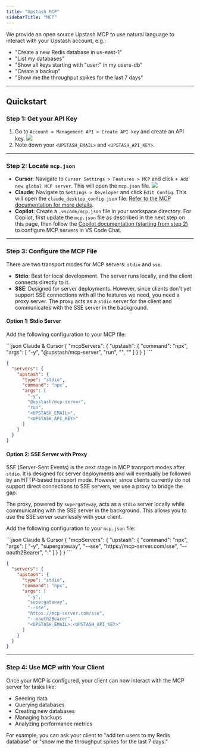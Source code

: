```yaml
---
title: "Upstash MCP"
sidebarTitle: "MCP"
---
```


We provide an open source Upstash MCP to use natural language to interact with your Upstash account, e.g.:

- "Create a new Redis database in us-east-1"
- "List my databases"
- "Show all keys starting with "user:" in my users-db"
- "Create a backup"
- "Show me the throughput spikes for the last 7 days"

---

## Quickstart

### Step 1: Get your API Key

1. Go to `Account > Management API > Create API key` and create an API key.
   <img src="/img/mcp/create-upstash-api-key.png" />
2. Note down your `<UPSTASH_EMAIL>` and `<UPSTASH_API_KEY>`.

---

### Step 2: Locate `mcp.json`

- **Cursor**: Navigate to `Cursor Settings > Features > MCP` and click `+ Add new global MCP server`. This will open the `mcp.json` file.
  <img src="/img/mcp/cursor-mcp-settings.png" />
- **Claude**: Navigate to `Settings > Developer` and click `Edit Config`. This will open the `claude_desktop_config.json` file. [Refer to the MCP documentation for more details](https://modelcontextprotocol.io/quickstart/user).
- **Copilot**: Create a `.vscode/mcp.json` file in your workspace directory. For Copilot, first update the `mcp.json` file as described in the next step on this page, then follow the [Copilot documentation (starting from step 2)](https://docs.github.com/en/copilot/customizing-copilot/extending-copilot-chat-with-mcp#configuring-mcp-servers-in-visual-studio-code) to configure MCP servers in VS Code Chat.

---

### Step 3: Configure the MCP File

There are two transport modes for MCP servers: `stdio` and `sse`. 

- **Stdio**: Best for local development. The server runs locally, and the client connects directly to it.
- **SSE**: Designed for server deployments. However, since clients don't yet support SSE connections with all the features we need, you need a proxy server. The proxy acts as a `stdio` server for the client and communicates with the SSE server in the background.

#### Option 1: Stdio Server

Add the following configuration to your MCP file:

<CodeGroup>
```json Claude & Cursor
{
  "mcpServers": {
    "upstash": {
      "command": "npx",
      "args": [
        "-y",
        "@upstash/mcp-server",
        "run",
        "<UPSTASH_EMAIL>",
        "<UPSTASH_API_KEY>"
      ]
    }
  }
}
```

```json Copilot
{
  "servers": {
    "upstash": {
      "type": "stdio",
      "command": "npx",
      "args": [
        "-y",
        "@upstash/mcp-server",
        "run",
        "<UPSTASH_EMAIL>",
        "<UPSTASH_API_KEY>"
      ]
    }
  }
}
```
</CodeGroup>

#### Option 2: SSE Server with Proxy

SSE (Server-Sent Events) is the next stage in MCP transport modes after `stdio`. It is designed for server deployments and will eventually be followed by an HTTP-based transport mode. However, since clients currently do not support direct connections to SSE servers, we use a proxy to bridge the gap.

The proxy, powered by `supergateway`, acts as a `stdio` server locally while communicating with the SSE server in the background. This allows you to use the SSE server seamlessly with your client.

Add the following configuration to your `mcp.json` file:

<CodeGroup>
```json Claude & Cursor
{
  "mcpServers": {
    "upstash": {
      "command": "npx",
      "args": [
        "-y",
        "supergateway",
        "--sse",
        "https://mcp-server.com/sse",
        "--oauth2Bearer",
        "<UPSTASH_EMAIL>:<UPSTASH_API_KEY>"
      ]
    }
  }
}
```

```json Copilot
{
  "servers": {
    "upstash": {
      "type": "stdio",
      "command": "npx",
      "args": [
        "-y",
        "supergateway",
        "--sse",
        "https://mcp-server.com/sse",
        "--oauth2Bearer",
        "<UPSTASH_EMAIL>:<UPSTASH_API_KEY>"
      ]
    }
  }
}
```
</CodeGroup>

---

### Step 4: Use MCP with Your Client

Once your MCP is configured, your client can now interact with the MCP server for tasks like:

- Seeding data
- Querying databases
- Creating new databases
- Managing backups
- Analyzing performance metrics

For example, you can ask your client to "add ten users to my Redis database" or "show me the throughput spikes for the last 7 days."
